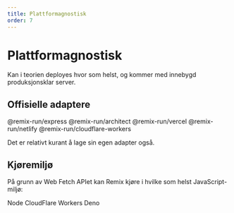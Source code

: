 ---
title: Plattformagnostisk
order: 7
---


# Plattformagnostisk

Kan i teorien deployes hvor som helst, og kommer med innebygd produksjonsklar server.

## Offisielle adaptere

<UnorderedList>
    <ListItem>@remix-run/express</ListItem>
    <ListItem>@remix-run/architect</ListItem>
    <ListItem>@remix-run/vercel</ListItem>
    <ListItem>@remix-run/netlify</ListItem>
    <ListItem>@remix-run/cloudflare-workers</ListItem>
</UnorderedList>

Det er relativt kurant å lage sin egen adapter også.

## Kjøremiljø

På grunn av Web Fetch APIet kan Remix kjøre i hvilke som helst JavaScript-miljø:

<UnorderedList>
    <ListItem>Node</ListItem>
    <ListItem>CloudFlare Workers</ListItem>
    <ListItem>Deno</ListItem>
</UnorderedList>
